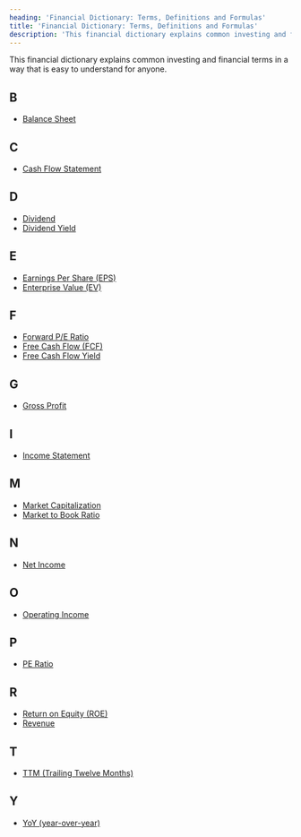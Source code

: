 ```yaml
---
heading: 'Financial Dictionary: Terms, Definitions and Formulas'
title: 'Financial Dictionary: Terms, Definitions and Formulas'
description: 'This financial dictionary explains common investing and financial terms in a way that is easy to understand for anyone.'
---
```


This financial dictionary explains common investing and financial terms in a way that is easy to understand for anyone.

## B

-  [Balance Sheet](/term/balance-sheet/)

## C

-  [Cash Flow Statement](/term/cash-flow-statement/)

## D

-  [Dividend](/term/dividend/)
-  [Dividend Yield](/term/dividend-yield/)

## E

-  [Earnings Per Share (EPS)](/term/eps-earnings-per-share/)
-  [Enterprise Value (EV)](/term/enterprise-value/)

## F

-  [Forward P/E Ratio](/term/forward-pe-ratio/)
-  [Free Cash Flow (FCF)](/term/free-cash-flow/)
-  [Free Cash Flow Yield](/term/free-cash-flow-yield/)

## G

-  [Gross Profit](/term/gross-profit/)

## I

-  [Income Statement](/term/income-statement/)

## M

-  [Market Capitalization](/term/market-capitalization/)
-  [Market to Book Ratio](/term/market-to-book-ratio/)

## N

-  [Net Income](/term/net-income/)

## O

-  [Operating Income](/term/operating-income/)

## P

-  [PE Ratio](/term/pe-ratio/)

## R

-  [Return on Equity (ROE)](/term/roe-return-on-equity/)
-  [Revenue](/term/revenue/)

## T

-  [TTM (Trailing Twelve Months)](/term/ttm-trailing-twelve-months/)

## Y

-  [YoY (year-over-year)](/term/yoy-year-over-year/)
